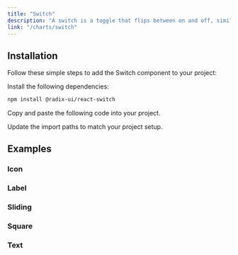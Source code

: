 ```yaml
---
title: "Switch"
description: "A switch is a toggle that flips between on and off, similar to a light switch."
link: "/charts/switch"
---
```


<ComponentPreview name="switch-demo" />

## Installation

Follow these simple steps to add the Switch component to your project:

<Steps>

<Step>Install the following dependencies:</Step>

```bash
npm install @radix-ui/react-switch
```

<Step>Copy and paste the following code into your project.</Step>

<CollapsibleSource name="switch" path="components/ui/switch.tsx" />

<Step>Update the import paths to match your project setup.</Step>

</Steps>

## Examples

### Icon

<ComponentPreview name="switch-icon" />

### Label

<ComponentPreview name="switch-label" />

### Sliding

<ComponentPreview name="switch-sliding" />

### Square

<ComponentPreview name="switch-square" />

### Text

<ComponentPreview name="switch-text" />
